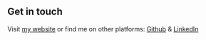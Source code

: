 ## Get in touch

Visit [my website](https://matttelliott.com)
or find me on other platforms: [Github](https://github.com/matt139) &
[LinkedIn](https://www.linkedin.com/in/matt-elliott-software-engineer/)
